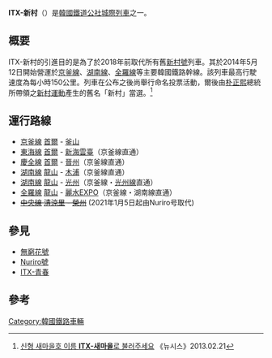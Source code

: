 {{Infobox rail system-route
|rail_name=ITX-新村<br><small>{{lang|ko|ITX-새마을}}</small> 
|name_bgcolor=
|banner_color={{韓國鐵道路線色|KR|IS}}
|sec_banner_color=
|third_banner_color=
|image=ITX-Saemaeul.jpg
|image_width=290px
|logo_bgcolor=
|logo_note=ITX-新村
|code_name=
|locale={{KOR}}
|service_type=[[城際列車|城際列車]]
|begin_operation=2014年5月12日
|end_operation=
|operation_note=
|system_length=hide
|length_in_operation=
|total_length=
|lines=
|stations=
|main_route=[[京釜線|京釜線]]、[[湖南線|湖南線]]、[[全羅線|全羅線]]、[[東海線|東海線]]、[[中央線|中央線]]
|secondary_route=
|branch_route=
|main_stations=
|ridership=
|fleet_size= 6輛編組、4輛編組 (尚未落成)
|track_gauge=1435mm ([[標準軌|標準軌]])
|operator=[[韓國鐵道公社|韓國鐵道公社]]
|franchise=
|hq=
|key_person=
|website=
}}
'''ITX-新村'''（{{lang-ko|ITX-새마을}}）是[[韓國鐵道公社|韓國鐵道公社]][[城際列車|城際列車]]之一。

== 概要 ==
ITX-新村的引進目的是為了於2018年前取代所有舊[[新村號|新村號]]列車。其於2014年5月12日開始營運於[[京釜線|京釜線]]、[[湖南線|湖南線]]、[[全羅線|全羅線]]等主要韓國鐵路幹線。該列車最高行駛速度為每小時150公里。列車在公布之後尚舉行命名投票活動，爾後由[[朴正熙|朴正熙]]總統所帶領之[[新村運動|新村運動]]產生的舊名「新村」當選。<ref>[http://www.newsis.com/ar_detail/view.html?ar_id=NISX20130221_0011859199&cID=10201&pID=10200 신형 새마을호 이름 '''ITX-새마을'''로 불러주세요] {{Wayback|url=http://www.newsis.com/ar_detail/view.html?ar_id=NISX20130221_0011859199&cID=10201&pID=10200 |date=20141021114830 }}《뉴시스》2013.02.21</ref>

== 運行路線 ==
*[[京釜線|京釜線]] [[首爾站|首爾]] - [[釜山站|釜山]]
*[[東海線|東海線]] [[首爾站|首爾]] - [[新海云台站|新海雲臺]]（京釜線直通）
*[[慶全線|慶全線]] [[首爾站|首爾]] - [[晉州站_(慶尚南道)|晉州]]（京釜線直通）
*[[湖南線|湖南線]] [[龍山站_(首爾)|龍山]] - [[木浦站|木浦]]（京釜線直通）
*[[湖南線|湖南線]] [[龙山站_(首尔)|龍山]] - [[光州站|光州]]（京釜線・[[光州線|光州線]]直通）
*[[全羅線|全羅線]] [[龙山站_(首尔)|龍山]] - [[麗水EXPO站|麗水EXPO]]（京釜線・湖南線直通）
*<s>[[中央線_(韓國)|中央線]] [[清涼里驛|清涼里]] - [[荣州站|榮州]]</s> (2021年1月5日起由Nuriro号取代)

== 參見 ==
*[[無窮花號|無窮花號]]
*[[Nuriro号|Nuriro號]]
*[[ITX-青春|ITX-青春]]

== 參考 ==
{{REFLIST}}


{{韓國鐵道公社車輛}}

[[Category:韓國鐵路車輛|Category:韓國鐵路車輛]]